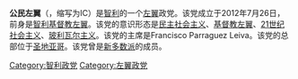 {{unreferenced|time=2017-01-16T07:12:55+00:00}}
'''公民左翼'''（{{lang-es|Izquierda Ciudadana}}，缩写为IC）是[[智利|智利]]的一个[[左翼|左翼]]政党。该党成立于2012年7月26日，前身是[[智利基督教左翼|智利基督教左翼]]。该党的意识形态是[[民主社会主义|民主社会主义]]、[[基督教左翼|基督教左翼]]、[[21世纪社会主义|21世纪社会主义]]、[[玻利瓦尔主义|玻利瓦尔主义]]。该党的主席是Francisco Parraguez Leiva。该党的总部位于[[圣地亚哥_(智利)|圣地亚哥]]。该党曾是[[新多数派|新多数派]]的成员。

{{智利政党}}

[[Category:智利政党|Category:智利政党]]
[[Category:左翼政党|Category:左翼政党]]